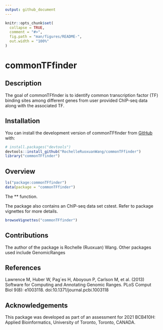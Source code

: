 ```yaml
---
output: github_document
---
```


<!-- README.md is generated from README.Rmd. Please edit that file -->

```r
knitr::opts_chunk$set(
  collapse = TRUE,
  comment = "#>",
  fig.path = "man/figures/README-",
  out.width = "100%"
)
```

# commonTFfinder

<!-- badges: start -->
<!-- badges: end -->

## Description
The goal of commonTFfinder is to identify common transcription factor (TF) binding sites among different genes from user provided ChIP-seq data along with the associated TF.

## Installation

You can install the development version of commonTFfinder from [GitHub](https://github.com/) with:

``` r
# install.packages("devtools")
devtools::install_github("RochelleRuoxuanWang/commonTFfinder")
library("commonTFfinder")
```

## Overview

``` r
ls("package:commonTFfinder")
data(package = "commonTFfinder")
```

The ** function. \

The package also contains an ChIP-seq data set cstest. Refer to package vignettes for more details.

``` r
browseVignettes("commonTFfinder")
```

## Contributions
The author of the package is Rochelle (Ruoxuan) Wang. Other packages used include GenomicRanges

## References
Lawrence M, Huber W, Pag\`es H, Aboyoun P, Carlson M, et al. (2013) Software for
  Computing and Annotating Genomic Ranges. PLoS Comput Biol 9(8): e1003118.
  doi:10.1371/journal.pcbi.1003118

## Acknowledgements
This package was developed as part of an assessment for 2021 BCB410H: Applied Bioinformatics, University of Toronto, Toronto, CANADA.
